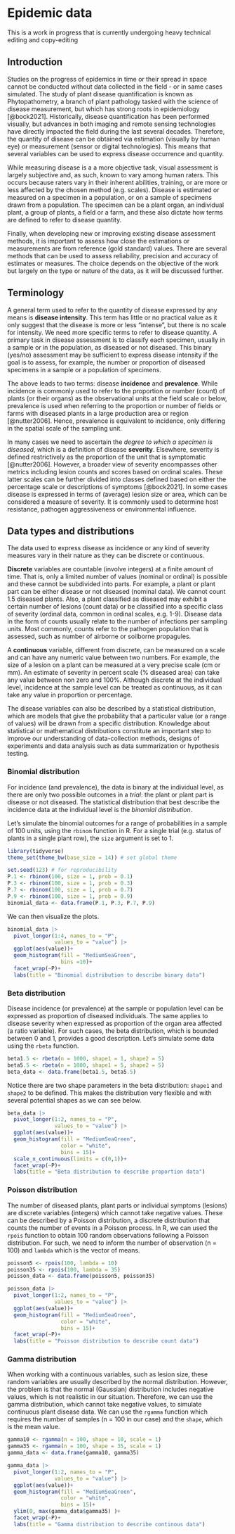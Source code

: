 # Epidemic data

::: {.callout-note appearance="simple"}
This is a work in progress that is currently undergoing heavy technical editing and copy-editing
:::

## Introduction

Studies on the progress of epidemics in time or their spread in space cannot be conducted without data collected in the field - or in same cases simulated. The study of plant disease quantification is known as Phytopathometry, a branch of plant pathology tasked with the science of disease measurement, but which has strong roots in epidemiology [@bock2021]. Historically, disease quantification has been performed visually, but advances in both imaging and remote sensing technologies have directly impacted the field during the last several decades. Therefore, the quantity of disease can be obtained via estimation (visually by human eye) or measurement (sensor or digital technologies). This means that several variables can be used to express disease occurrence and quantity.

While measuring disease is a a more objective task, visual assessment is largely subjective and, as such, known to vary among human raters. This occurs because raters vary in their inherent abilities, training, or are more or less affected by the chosen method (e.g. scales). Disease is estimated or measured on a specimen in a population, or on a sample of specimens drawn from a population. The specimen can be a plant organ, an individual plant, a group of plants, a field or a farm, and these also dictate how terms are defined to refer to disease quantity.

Finally, when developing new or improving existing disease assessment methods, it is important to assess how close the estimations or measurements are from reference (gold standard) values. There are several methods that can be used to assess reliability, precision and accuracy of estimates or measures. The choice depends on the objective of the work but largely on the type or nature of the data, as it will be discussed further.

## Terminology

A general term used to refer to the quantity of disease expressed by any means is **disease intensity**. This term has little or no practical value as it only suggest that the disease is more or less "intense", but there is no scale for intensity. We need more specific terms to refer to disease quantity. A primary task in disease assessment is to classify each specimen, usually in a sample or in the population, as diseased or not diseased. This binary (yes/no) assessment may be sufficient to express disease intensity if the goal is to assess, for example, the number or proportion of diseased specimens in a sample or a population of specimens.

The above leads to two terms: disease **incidence** and **prevalence**. While incidence is commonly used to refer to the proportion or number (count) of plants (or their organs) as the observational units at the field scale or below, prevalence is used when referring to the proportion or number of fields or farms with diseased plants in a large production area or region [@nutter2006]. Hence, prevalence is equivalent to incidence, only differing in the spatial scale of the sampling unit.

In many cases we need to ascertain the *degree to which a specimen is diseased*, which is a definition of disease **severity**. Elsewhere, severity is defined restrictively as the proportion of the unit that is symptomatic [@nutter2006]. However, a broader view of severity encompasses other metrics including lesion counts and scores based on ordinal scales. These latter scales can be further divided into classes defined based on either the percentage scale or descriptions of symptoms [@bock2021]. In some cases disease is expressed in terms of (average) lesion size or area, which can be considered a measure of severity. It is commonly used to determine host resistance, pathogen aggressiveness or environmental influence.

## Data types and distributions

The data used to express disease as incidence or any kind of severity measures vary in their nature as they can be discrete or continuous.

**Discrete** variables are countable (involve integers) at a finite amount of time. That is, only a limited number of values (nominal or ordinal) is possible and these cannot be subdivided into parts. For example, a plant or plant part can be either disease or not diseased (nominal data). We cannot count 1.5 diseased plants. Also, a plant classified as diseased may exhibit a certain number of lesions (count data) or be classified into a specific class of severity (ordinal data, common in ordinal scales, e.g. 1-9). Disease data in the form of counts usually relate to the number of infections per sampling units. Most commonly, counts refer to the pathogen population that is assessed, such as number of airborne or soilborne propagules.

A **continuous** variable, different from discrete, can be measured on a scale and can have any numeric value between two numbers. For example, the size of a lesion on a plant can be measured at a very precise scale (cm or mm). An estimate of severity in percent scale (% diseased area) can take any value between non zero and 100%. Although discrete at the individual level, incidence at the sample level can be treated as continuous, as it can take any value in proportion or percentage.

The disease variables can also be described by a statistical distribution, which are models that give the probability that a particular value (or a range of values) will be drawn from a specific distribution. Knowledge about statistical or mathematical distributions constitute an important step to improve our understanding of data-collection methods, designs of experiments and data analysis such as data summarization or hypothesis testing.

### Binomial distribution

For incidence (and prevalence), the data is binary at the individual level, as there are only two possible outcomes in a *trial*: the plant or plant part is disease or not diseased. The statistical distribution that best describe the incidence data at the individual level is the *binomial distribution*.

Let's simulate the binomial outcomes for a range of probabilities in a sample of 100 units, using the `rbinom` function in R. For a single trial (e.g. status of plants in a single plant row), the `size` argument is set to 1.

```r

library(tidyverse)
theme_set(theme_bw(base_size = 14)) # set global theme

set.seed(123) # for reproducibility
P.1 <- rbinom(100, size = 1, prob = 0.1)
P.3 <- rbinom(100, size = 1, prob = 0.3)
P.7 <- rbinom(100, size = 1, prob = 0.7)
P.9 <- rbinom(100, size = 1, prob = 0.9)
binomial_data <- data.frame(P.1, P.3, P.7, P.9)
```

We can then visualize the plots.

```r
binomial_data |>
  pivot_longer(1:4, names_to = "P", 
               values_to = "value") |> 
  ggplot(aes(value))+
  geom_histogram(fill = "MediumSeaGreen", 
                 bins =10)+
  facet_wrap(~P)+
  labs(title = "Binomial distribution to describe binary data")
```

### Beta distribution

Disease incidence (or prevalence) at the sample or population level can be expressed as proportion of diseased individuals. The same applies to disease severity when expressed as proportion of the organ area affected (a ratio variable). For such cases, the beta distribution, which is bounded between 0 and 1, provides a good description. Let's simulate some data using the `rbeta` function.

```r
beta1.5 <- rbeta(n = 1000, shape1 = 1, shape2 = 5)
beta5.5 <- rbeta(n = 1000, shape1 = 5, shape2 = 5)
beta_data <- data.frame(beta1.5, beta5.5)

```

Notice there are two shape parameters in the beta distribution: `shape1` and `shape2` to be defined. This makes the distribution very flexible and with several potential shapes as we can see below.

```r
beta_data |>
  pivot_longer(1:2, names_to = "P", 
               values_to = "value") |> 
  ggplot(aes(value))+
  geom_histogram(fill = "MediumSeaGreen", 
                 color = "white", 
                 bins = 15)+
  scale_x_continuous(limits = c(0,1))+
  facet_wrap(~P)+
  labs(title = "Beta distribution to describe proportion data")
```

### Poisson distribution

The number of diseased plants, plant parts or individual symptoms (lesions) are discrete variables (integers) which cannot take negative values. These can be described by a Poisson distribution, a discrete distribution that counts the number of events in a Poisson process. In R, we can used the `rpois` function to obtain 100 random observations following a Poisson distribution. For such, we need to inform the number of observation (n = 100) and `lambda` which is the vector of means.

```r
poisson5 <- rpois(100, lambda = 10)
poisson35 <- rpois(100, lambda = 35)
poisson_data <- data.frame(poisson5, poisson35)
```

```r
poisson_data |>
  pivot_longer(1:2, names_to = "P", 
               values_to = "value") |> 
  ggplot(aes(value))+
  geom_histogram(fill = "MediumSeaGreen", 
                 color = "white", 
                 bins = 15)+
  facet_wrap(~P)+
  labs(title = "Poisson distribution to describe count data")
```

### Gamma distribution

When working with a continuous variables, such as lesion size, these random variables are usually described by the normal distribution. However, the problem is that the normal (Gaussian) distribution includes negative values, which is not realistic in our situation. Therefore, we can use the gamma distribution, which cannot take negative values, to simulate continuous plant disease data. We can use the `rgamma` function which requires the number of samples (n = 100 in our case) and the `shape`, which is the mean value.

```r
gamma10 <- rgamma(n = 100, shape = 10, scale = 1)
gamma35 <- rgamma(n = 100, shape = 35, scale = 1)
gamma_data <- data.frame(gamma10, gamma35)
```

```r
gamma_data |>
  pivot_longer(1:2, names_to = "P", 
               values_to = "value") |> 
  ggplot(aes(value))+
  geom_histogram(fill = "MediumSeaGreen", 
                 color = "white", 
                 bins = 15)+
  ylim(0, max(gamma_data$gamma35) )+
  facet_wrap(~P)+
  labs(title = "Gamma distribution to describe continous data")
```
